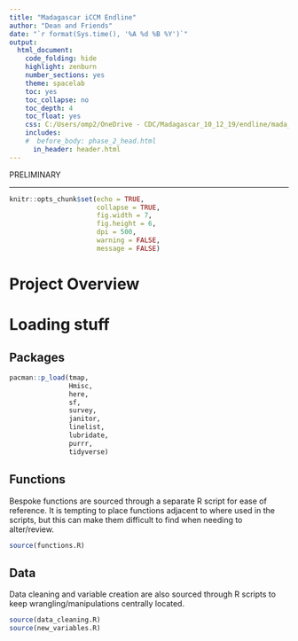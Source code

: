 ```yaml
---
title: "Madagascar iCCM Endline"
author: "Dean and Friends"
date: "`r format(Sys.time(), '%A %d %B %Y')`"
output: 
  html_document:
    code_folding: hide
    highlight: zenburn
    number_sections: yes
    theme: spacelab
    toc: yes
    toc_collapse: no
    toc_depth: 4
    toc_float: yes
    css: C:/Users/omp2/OneDrive - CDC/Madagascar_10_12_19/endline/mada_2_the_sequel/style.css
    includes:
    #  before_body: phase_2_head.html
      in_header: header.html
---
```



<div class="watermark">PRELIMINARY</div>
---

```r
knitr::opts_chunk$set(echo = TRUE,
                      collapse = TRUE,
                      fig.width = 7,
                      fig.height = 6,
                      dpi = 500,
                      warning = FALSE,
                      message = FALSE)

```




<!-- ======================================================= -->
<!-- ======================================================= -->
<!-- ======================================================= -->

# Project Overview {.tabset .tabset-fade .tabset-pills}

# Loading stuff {.tabset .tabset-fade .tabset-pills}
## Packages
```r
pacman::p_load(tmap, 
               Hmisc,
               here,
               sf, 
               survey,
               janitor, 
               linelist, 
               lubridate, 
               purrr,
               tidyverse)
```

## Functions
Bespoke functions are sourced through a separate R script for ease of reference.
It is tempting to place functions adjacent to where used in the scripts, but this 
can make them difficult to find when needing to alter/review.
```r
source(functions.R)
```

## Data
Data cleaning and variable creation are also sourced through R scripts to keep 
wrangling/manipulations centrally located.
```r
source(data_cleaning.R)
source(new_variables.R)
```

